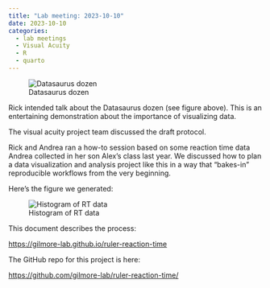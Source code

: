 ```yaml
---
title: "Lab meeting: 2023-10-10"
date: 2023-10-10
categories:
  - lab meetings
  - Visual Acuity
  - R
  - quarto
---
```


![Datasaurus dozen](https://damassets.autodesk.net/content/dam/autodesk/research/publications-assets/gifs/same-stats-different-graphs/DinoSequentialSmaller.gif)

Rick intended talk about the Datasaurus dozen (see figure above).
This is an entertaining demonstration about the importance of visualizing data.

The visual acuity project team discussed the draft protocol.

Rick and Andrea ran a how-to session based on some reaction time data Andrea collected in her son Alex's class last year.
We discussed how to plan a data visualization and analysis project like this in a way that "bakes-in" reproducible workflows from the very beginning.

Here's the figure we generated:

![Histogram of RT data](https://gilmore-lab.github.io/ruler-reaction-time/index_files/figure-html/unnamed-chunk-5-1.png)

This document describes the process:

<https://gilmore-lab.github.io/ruler-reaction-time>

The GitHub repo for this project is here:

<https://github.com/gilmore-lab/ruler-reaction-time/>


